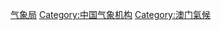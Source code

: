 {{Catnav|頁面分類|人类社会|知識|科学|自然科学|環境科學|大气科学|气象学|氣象機構}}
{{Catnav|頁面分類|地理|氣候|中国气候|澳门氣候}}
{{Catmore}}

[[Category:澳门政府部門|气象局]]
[[Category:中国气象机构|Category:中国气象机构]]
[[Category:澳门氣候|Category:澳门氣候]]